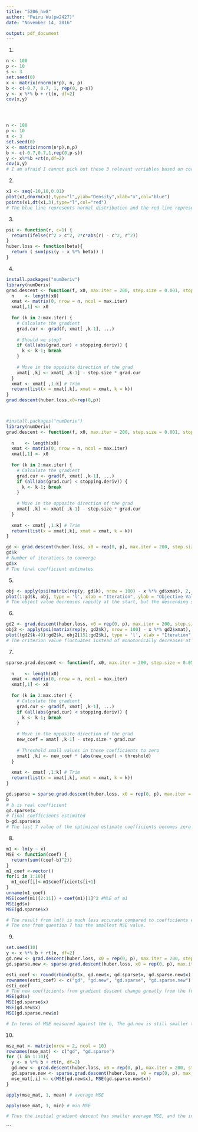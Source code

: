 ```yaml
---
title: "5206_hw8"
author: "Peiru Wu(pw2427)"
date: "November 14, 2016"

output: pdf_document
---
```

1.
```r
n <- 100
p <- 10
s <- 3
set.seed(0)
x <- matrix(rnorm(n*p), n, p)
b <- c(-0.7, 0.7, 1, rep(0, p-s))
y <- x %*% b + rt(n, df=2)
cov(x,y)





```

```r
n <- 100
p <- 10
s <- 3
set.seed(0)
x <- matrix(rnorm(n*p),n,p)
b <- c(-0.7,0.7,1,rep(0,p-s))
y <- x%*%b +rt(n,df=2)
cov(x,y)
# I am afraid I cannot pick out these 3 relevant variables based on correlations alone, because there is no distinct difference.
```
2.
```r
x1 <- seq(-10,10,0.01)
plot(x1,dnorm(x1),type="l",ylab="Density",xlab="x",col="blue")
points(x1,dt(x1,3),type="l",col="red")
# The blue line represents normal distribution and the red line represents T-distribution random varibles.
```
3.
```r
psi <- function(r, c=1) {
  return(ifelse(r^2 > c^2, 2*c*abs(r) - c^2, r^2))
}
huber.loss <- function(beta){
  return ( sum(psi(y - x %*% beta)) )
}
```
4.
```r
install.packages("numDeriv")
library(numDeriv)
grad.descent <- function(f, x0, max.iter = 200, step.size = 0.001, stopping.deriv = 0.1, ...) {
  n    <- length(x0)
  xmat <- matrix(0, nrow = n, ncol = max.iter)
  xmat[,1] <- x0
  
  for (k in 2:max.iter) {
    # Calculate the gradient
    grad.cur <- grad(f, xmat[ ,k-1], ...) 
    
    # Should we stop?
    if (all(abs(grad.cur) < stopping.deriv)) {
      k <- k-1; break
    }
    
    # Move in the opposite direction of the grad
    xmat[ ,k] <- xmat[ ,k-1] - step.size * grad.cur
  } 
  xmat <- xmat[ ,1:k] # Trim
  return(list(x = xmat[,k], xmat = xmat, k = k))
}
grad.descent(huber.loss,x0=rep(0,p))  




```

```r
#install.packages("numDeriv")
library(numDeriv)
grad.descent <- function(f, x0, max.iter = 200, step.size = 0.001, stopping.deriv = 0.1, ...) {
  
  n    <- length(x0)
  xmat <- matrix(0, nrow = n, ncol = max.iter)
  xmat[,1] <- x0
  
  for (k in 2:max.iter) {
    # Calculate the gradient
    grad.cur <- grad(f, xmat[ ,k-1], ...) 
    if (all(abs(grad.cur) < stopping.deriv)) {
      k <- k-1; break
    }
    
    # Move in the opposite direction of the grad
    xmat[ ,k] <- xmat[ ,k-1] - step.size * grad.cur
  }
  
  xmat <- xmat[ ,1:k] # Trim
  return(list(x = xmat[,k], xmat = xmat, k = k))
}

gd <- grad.descent(huber.loss, x0 = rep(0, p), max.iter = 200, step.size = 0.001, stopping.deriv = 0.1)
gd$k 
# Number of iterations to converge
gd$x 
# The final coefficient estimates
```
5.
```r
obj <- apply(psi(matrix(rep(y, gd$k), nrow = 100) - x %*% gd$xmat), 2, sum)
plot(1:gd$k, obj, type = 'l', xlab = "Iteration", ylab = "Objective Value Function", main = "Gradient Descent with Step Size 0.001")
# The object value decreases rapidly at the start, but the descending speed rapidly slows down. From the plot, there is decrease with lower and lower speed and nearly 0 after 60 iterations.
```
6.
```r
gd2 <- grad.descent(huber.loss, x0 = rep(0, p), max.iter = 200, step.size = 0.1, stopping.deriv = 0.1)
obj2 <- apply(psi(matrix(rep(y, gd2$k), nrow = 100) - x %*% gd2$xmat), 2, sum)
plot((gd2$k-49):gd2$k, obj2[151:gd2$k], type = 'l', xlab = "Iteration", ylab = "Objective Value Function", main = "Gradient Descent with Step Size 0.1 (last 50 iteration)")
# The criterion value fluctuates instead of monotonically decreases at each step, and till the end it hasn't converged. The change of coefficients are drastic and periodical, but never converge to some stable value as the final guess of the optimized results, which can also be confirmed at gd2$xmat.
```
7.
```r
sparse.grad.descent <- function(f, x0, max.iter = 200, step.size = 0.05, stopping.deriv = 0.01, threshold = 0.05, ...) {
  
  n    <- length(x0)
  xmat <- matrix(0, nrow = n, ncol = max.iter)
  xmat[,1] <- x0
  
  for (k in 2:max.iter) {
    # Calculate the gradient
    grad.cur <- grad(f, xmat[ ,k-1], ...) 
    if (all(abs(grad.cur) < stopping.deriv)) {
      k <- k-1; break
    }
    
    # Move in the opposite direction of the grad
    new_coef = xmat[ ,k-1] - step.size * grad.cur
    
    # Threshold small values in these coefficients to zero
    xmat[ ,k] <- new_coef * (abs(new_coef) > threshold)
  }
  
  xmat <- xmat[ ,1:k] # Trim
  return(list(x = xmat[,k], xmat = xmat, k = k))
}

gd.sparse = sparse.grad.descent(huber.loss, x0 = rep(0, p), max.iter = 200, step.size = 0.001, stopping.deriv = 0.1, threshold = 0.05)
b  
# b is real coefficient
gd.sparse$x 
# final coefficients estimated
b-gd.sparse$x
# The last 7 value of the optimized estimate coefficients becomes zero as expected
```

8.
```r
m1 <- lm(y ~ x)
MSE <- function(coef) { 
  return(sum((coef-b)^2))
}
m1_coef <-vector()
for(i in 1:10){
  m1_coef[i]<-m1$coefficients[i+1]
}
unname(m1_coef)
MSE(coef(m1)[2:11]) + coef(m1)[1]^2 #MLE of m1
MSE(gd$x)
MSE(gd.sparse$x)

# The result from lm() is much less accurate compared to coefficients estimated from question 4 and question 7.
# The one from question 7 has the smallest MSE value.
```

9.
```r
set.seed(10)
y <- x %*% b + rt(n, df=2)
gd.new <- grad.descent(huber.loss, x0 = rep(0, p), max.iter = 200, step.size = 0.001, stopping.deriv = 0.1)
gd.sparse.new <- sparse.grad.descent(huber.loss, x0 = rep(0, p), max.iter = 200, step.size = 0.001, stopping.deriv = 0.1, threshold = 0.05)

esti_coef <- round(rbind(gd$x, gd.new$x, gd.sparse$x, gd.sparse.new$x), 2)
rownames(esti_coef) <- c("gd", "gd.new", "gd.sparse", "gd.sparse.new")
esti_coef
# The new coefficients from gradient descent change greatly from the former one. As for the sparsified gradient descent, the second and third coefficients remain similar while the first coefficient becomes zero (which is not what we want,  showing that the sparse method is not very robust).
MSE(gd$x)
MSE(gd.sparse$x)
MSE(gd.new$x)
MSE(gd.sparse.new$x)

# In terms of MSE measured against the b, The gd.new is still smaller than gd.sparse.new model. It deduces that the estimates from the sparse method has higher variability, but less robust.
```

10.
```r
mse_mat <- matrix(nrow = 2, ncol = 10)
rownames(mse_mat) <- c("gd", "gd.sparse")
for (i in 1:10){
  y <- x %*% b + rt(n, df=2)
  gd.new <- grad.descent(huber.loss, x0 = rep(0, p), max.iter = 200, step.size = 0.001, stopping.deriv = 0.1)
  gd.sparse.new <- sparse.grad.descent(huber.loss, x0 = rep(0, p), max.iter = 200, step.size = 0.001, stopping.deriv = 0.1, threshold = 0.05)
  mse_mat[,i] <- c(MSE(gd.new$x), MSE(gd.sparse.new$x))
}

apply(mse_mat, 1, mean) # average MSE

apply(mse_mat, 1, min) # min MSE

# Thus the initial gradient descent has smaller average MSE, and the initial gradient descent also has smaller min MSE. This is in line with my interpretation of the variability associated with the sparse gradient descent method.
```
```
